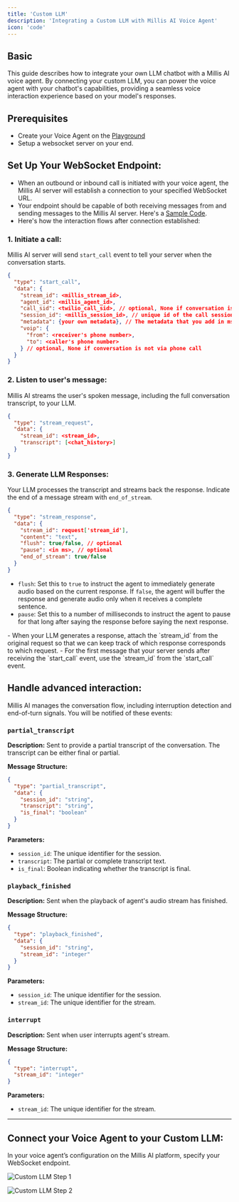 ```yaml
---
title: 'Custom LLM'
description: 'Integrating a Custom LLM with Millis AI Voice Agent'
icon: 'code'
---
```


## Basic

This guide describes how to integrate your own LLM chatbot with a Millis AI voice agent. By connecting your custom LLM, you can power the voice agent with your chatbot's capabilities, providing a seamless voice interaction experience based on your model's responses.

## Prerequisites

- Create your Voice Agent on the [Playground](https://app.millis.ai/agents)
- Setup a websocket server on your end.

## Set Up Your WebSocket Endpoint:

- When an outbound or inbound call is initiated with your voice agent, the Millis AI server will establish a connection to your specified WebSocket URL.
- Your endpoint should be capable of both receiving messages from and sending messages to the Millis AI server. Here's a [Sample Code](/tutorials/setup-custom-llm-websocket).
- Here's how the interaction flows after connection established:

### 1. Initiate a call:

Millis AI server will send `start_call` event to tell your server when the conversation starts.

```json
{
  "type": "start_call",
  "data": {
    "stream_id": <millis_stream_id>,
    "agent_id": <millis_agent_id>,
    "call_sid": <twilio_call_sid>, // optional, None if conversation is not via phone call
    "session_id": <millis_session_id>, // unique id of the call session
    "metadata": {your own metadata}, // The metadata that you add in msClient.start function
    "voip": {
      "from": <receiver's phone number>,
      "to": <caller's phone number>
    } // optional, None if conversation is not via phone call
  }
}
```

### 2. Listen to user's message:

Millis AI streams the user's spoken message, including the full conversation transcript, to your LLM.

```json
{
  "type": "stream_request",
  "data": {
    "stream_id": <stream_id>,
    "transcript": [<chat_history>]
  }
}
```

### 3. Generate LLM Responses:

Your LLM processes the transcript and streams back the response. Indicate the end of a message stream with `end_of_stream`.

```json
{
  "type": "stream_response",
  "data": {
    "stream_id": request['stream_id'],
    "content": "text",
    "flush": true/false, // optional
    "pause": <in ms>, // optional
    "end_of_stream": true/false
  }
}
```

- `flush`: Set this to `true` to instruct the agent to immediately generate audio based on the current response. If `false`, the agent will buffer the response and generate audio only when it receives a complete sentence.
- `pause`: Set this to a number of milliseconds to instruct the agent to pause for that long after saying the response before saying the next response.

<Tip>
- When your LLM generates a response, attach the `stream_id` from the original request so that we can keep track of which response corresponds to which request.
- For the first message that your server sends after receiving the `start_call` event, use the `stream_id` from the `start_call` event.
</Tip>

## Handle advanced interaction:

Millis AI manages the conversation flow, including interruption detection and end-of-turn signals. You will be notified of these events:

### `partial_transcript`

**Description:** Sent to provide a partial transcript of the conversation. The transcript can be either final or partial.

**Message Structure:**
```json
{
  "type": "partial_transcript",
  "data": {
    "session_id": "string",
    "transcript": "string",
    "is_final": "boolean"
  }
}
```

**Parameters:**
- `session_id`: The unique identifier for the session.
- `transcript`: The partial or complete transcript text.
- `is_final`: Boolean indicating whether the transcript is final.

### `playback_finished`

**Description:** Sent when the playback of agent's audio stream has finished.

**Message Structure:**
```json
{
  "type": "playback_finished",
  "data": {
    "session_id": "string",
    "stream_id": "integer"
  }
}
```

**Parameters:**
- `session_id`: The unique identifier for the session.
- `stream_id`: The unique identifier for the stream.

### `interrupt`

**Description:** Sent when user interrupts agent's stream.

**Message Structure:**
```json
{
  "type": "interrupt",
  "stream_id": "integer"
}
```

**Parameters:**
- `stream_id`: The unique identifier for the stream.

---

## Connect your Voice Agent to your Custom LLM:

In your voice agent’s configuration on the Millis AI platform, specify your WebSocket endpoint.

![Custom LLM Step 1](/images/custom-llm-1.png)

![Custom LLM Step 2](/images/custom-llm-2.png)